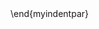 
\subsection{ Charts}

\begin{verbatim}
# Define 2 vectors cars <- c(1, 3, 6, 4, 9) trucks <- c(2, 5, 4,
5, 12)

# Calculate range from 0 to max value of cars and trucks g_range
<- range(0, cars, trucks)

# Graph autos using y axis that ranges from 0 to max # value in
cars or trucks vector.  Turn off axes and # annotations (axis
labels) so we can specify them ourself plot(cars, type="o",
col="blue", ylim=g_range,
   axes=FALSE, ann=FALSE)

# Make x axis using Mon-Fri labels axis(1, at=1:5,
lab=c("Mon","Tue","Wed","Thu","Fri"))

# Make y axis with horizontal labels that display ticks at # every
4 marks. 4*0:g_range[2] is equivalent to c(0,4,8,12). axis(2,
las=1, at=4*0:g_range[2])

# Create box around plot box()

# Graph trucks with red dashed line and square points
lines(trucks, type="o", pch=22, lty=2, col="red")

# Create a title with a red, bold/italic font title(main="Autos",
col.main="red", font.main=4)

# Label the x and y axes with dark green text title(xlab="Days",
col.lab=rgb(0,0.5,0)) title(ylab="Total", col.lab=rgb(0,0.5,0))

# Create a legend at (1, g_range[2]) that is slightly smaller #
(cex) and uses the same line colors and points used by # the
actual plots legend(1, g_range[2], c("cars","trucks"), cex=0.8,
   col=c("blue","red"), pch=21:22, lty=1:2);

\end{verbatim}
\end{myindentpar}
\subsection{Bar charts}
\begin{myindentpar}{1cm}
\begin{verbatim}
# Define the cars vector with 7 values
cars <- c(1, 3, 6, 4, 9, 5, 7)
# Graph cars
barplot(cars)
\end{verbatim}

\subsection{Boxplots}
\subsection{Setting graphical parameters}
\subsection{Miscellaneous}
The following code can be used to make variations of the plots.


<p> 
\begin{verbatim}
# Make an empty chart
plot(1, 1, xlim=c(1,5.5), ylim=c(0,7), type="n", ann=FALSE)

# Plot digits 0-4 with increasing size and color
text(1:5, rep(6,5), labels=c(0:4), cex=1:5, col=1:5)

# Plot symbols 0-4 with increasing size and color
points(1:5, rep(5,5), cex=1:5, col=1:5, pch=0:4)
text((1:5)+0.4, rep(5,5), cex=0.6, (0:4))

# Plot symbols 5-9 with labels
points(1:5, rep(4,5), cex=2, pch=(5:9))
text((1:5)+0.4, rep(4,5), cex=0.6, (5:9))

# Plot symbols 10-14 with labels
points(1:5, rep(3,5), cex=2, pch=(10:14))
text((1:5)+0.4, rep(3,5), cex=0.6, (10:14))

# Plot symbols 15-19 with labels
points(1:5, rep(2,5), cex=2, pch=(15:19))
text((1:5)+0.4, rep(2,5), cex=0.6, (15:19))

# Plot symbols 20-25 with labels
points((1:6)*0.8+0.2, rep(1,6), cex=2, pch=(20:25))
text((1:6)*0.8+0.5, rep(1,6), cex=0.6, (20:25))
\end{verbatim}
\end{myindentpar}








